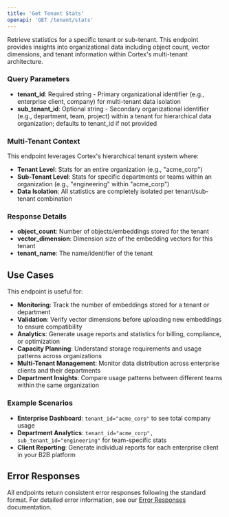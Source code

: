 ```yaml
---
title: 'Get Tenant Stats'
openapi: 'GET /tenant/stats'
---
```



<Panel>
  <TableOfContents />
</Panel>

Retrieve statistics for a specific tenant or sub-tenant. This endpoint provides insights into organizational data including object count, vector dimensions, and tenant information within Cortex's multi-tenant architecture.

### Query Parameters
- **tenant_id**: Required string - Primary organizational identifier (e.g., enterprise client, company) for multi-tenant data isolation
- **sub_tenant_id**: Optional string - Secondary organizational identifier (e.g., department, team, project) within a tenant for hierarchical data organization; defaults to tenant_id if not provided

### Multi-Tenant Context
This endpoint leverages Cortex's hierarchical tenant system where:
- **Tenant Level**: Stats for an entire organization (e.g., "acme_corp")
- **Sub-Tenant Level**: Stats for specific departments or teams within an organization (e.g., "engineering" within "acme_corp")
- **Data Isolation**: All statistics are completely isolated per tenant/sub-tenant combination

### Response Details
- **object_count**: Number of objects/embeddings stored for the tenant
- **vector_dimension**: Dimension size of the embedding vectors for this tenant
- **tenant_name**: The name/identifier of the tenant


## Use Cases

This endpoint is useful for:
- **Monitoring**: Track the number of embeddings stored for a tenant or department
- **Validation**: Verify vector dimensions before uploading new embeddings to ensure compatibility
- **Analytics**: Generate usage reports and statistics for billing, compliance, or optimization
- **Capacity Planning**: Understand storage requirements and usage patterns across organizations
- **Multi-Tenant Management**: Monitor data distribution across enterprise clients and their departments
- **Department Insights**: Compare usage patterns between different teams within the same organization

### Example Scenarios
- **Enterprise Dashboard**: `tenant_id="acme_corp"` to see total company usage
- **Department Analytics**: `tenant_id="acme_corp", sub_tenant_id="engineering"` for team-specific stats
- **Client Reporting**: Generate individual reports for each enterprise client in your B2B platform

## Error Responses

All endpoints return consistent error responses following the standard format. For detailed error information, see our [Error Responses](/api-reference/error-responses) documentation.

